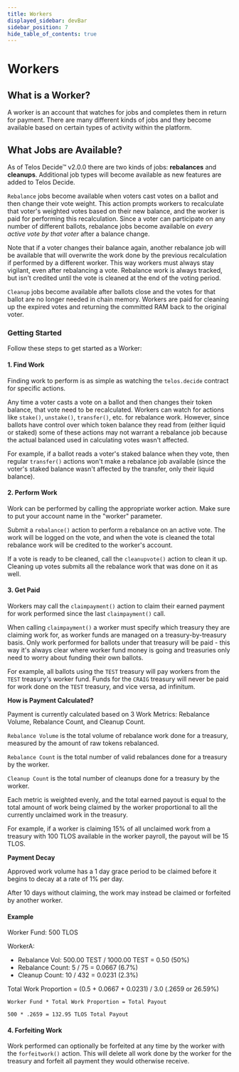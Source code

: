 ```yaml
---
title: Workers
displayed_sidebar: devBar
sidebar_position: 7
hide_table_of_contents: true
---
```



# Workers

## What is a Worker?

A worker is an account that watches for jobs and completes them in return for payment. There are many different kinds of jobs and they become available based on certain types of activity within the platform.

## What Jobs are Available?

As of Telos Decide™ v2.0.0 there are two kinds of jobs: **rebalances** and **cleanups**. Additional job types will become available as new features are added to Telos Decide.

`Rebalance` jobs become available when voters cast votes on a ballot and then change their vote weight. This action prompts workers to recalculate that voter's weighted votes based on their new balance, and the worker is paid for performing this recalculation. Since a voter can participate on any number of different ballots, rebalance jobs become available on _every active vote by that voter_ after a balance change.

Note that if a voter changes their balance again, another rebalance job will be available that will overwrite the work done by the previous recalculation if performed by a different worker. This way workers must always stay vigilant, even after rebalancing a vote. Rebalance work is always tracked, but isn't credited until the vote is cleaned at the end of the voting period.

`Cleanup` jobs become available after ballots close and the votes for that ballot are no longer needed in chain memory. Workers are paid for cleaning up the expired votes and returning the committed RAM back to the original voter.

### Getting Started

Follow these steps to get started as a Worker:

#### 1. Find Work

Finding work to perform is as simple as watching the `telos.decide` contract for specific actions.

Any time a voter casts a vote on a ballot and then changes their token balance, that vote need to be recalculated. Workers can watch for actions like `stake()`, `unstake()`, `transfer()`, etc. for rebalance work. However, since ballots have control over which token balance they read from \(either liquid or staked\) some of these actions may not warrant a rebalance job because the actual balanced used in calculating votes wasn't affected.

For example, if a ballot reads a voter's staked balance when they vote, then regular `transfer()` actions won't make a rebalance job available \(since the voter's staked balance wasn't affected by the transfer, only their liquid balance\).

#### 2. Perform Work

Work can be performed by calling the appropriate worker action. Make sure to put your account name in the "worker" parameter.

Submit a `rebalance()` action to perform a rebalance on an active vote. The work will be logged on the vote, and when the vote is cleaned the total rebalance work will be credited to the worker's account.

If a vote is ready to be cleaned, call the `cleanupvote()` action to clean it up. Cleaning up votes submits all the rebalance work that was done on it as well.

#### 3. Get Paid

Workers may call the `claimpayment()` action to claim their earned payment for work performed since the last `claimpayment()` call.

When calling `claimpayment()` a worker must specify which treasury they are claiming work for, as worker funds are managed on a treasury-by-treasury basis. Only work performed for ballots under that treasury will be paid - this way it's always clear where worker fund money is going and treasuries only need to worry about funding their own ballots.

For example, all ballots using the `TEST` treasury will pay workers from the `TEST` treasury's worker fund. Funds for the `CRAIG` treasury will never be paid for work done on the `TEST` treasury, and vice versa, ad infinitum.

**How is Payment Calculated?**

Payment is currently calculated based on 3 Work Metrics: Rebalance Volume, Rebalance Count, and Cleanup Count.

`Rebalance Volume` is the total volume of rebalance work done for a treasury, measured by the amount of raw tokens rebalanced.

`Rebalance Count` is the total number of valid rebalances done for a treasury by the worker.

`Cleanup Count` is the total number of cleanups done for a treasury by the worker.

Each metric is weighted evenly, and the total earned payout is equal to the total amount of work being claimed by the worker proportional to all the currently unclaimed work in the treasury.

For example, if a worker is claiming 15% of all unclaimed work from a treasury with 100 TLOS available in the worker payroll, the payout will be 15 TLOS.

**Payment Decay**

Approved work volume has a 1 day grace period to be claimed before it begins to decay at a rate of 1% per day.

After 10 days without claiming, the work may instead be claimed or forfeited by another worker.

#### Example

Worker Fund: 500 TLOS

WorkerA:

* Rebalance Vol: 500.00 TEST / 1000.00 TEST = 0.50 \(50%\)
* Rebalance Count: 5 / 75 = 0.0667 \(6.7%\)
* Cleanup Count: 10 / 432 = 0.0231 \(2.3%\)

Total Work Proportion = \(0.5 + 0.0667 + 0.0231\) / 3.0 \(.2659 or 26.59%\)

```text
Worker Fund * Total Work Proportion = Total Payout

500 * .2659 = 132.95 TLOS Total Payout
```

#### 4. Forfeiting Work

Work performed can optionally be forfeited at any time by the worker with the `forfeitwork()` action. This will delete all work done by the worker for the treasury and forfeit all payment they would otherwise receive.

